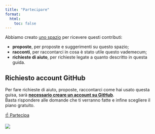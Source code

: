 ```yaml
---
title: "Partecipare"
format:
  html:
    toc: false
---
```


Abbiamo creato [uno spazio](https://github.com/ondata/italian-public-sector-pnrr-data-guide/discussions/new/choose) per ricevere questi contributi:

- **proposte**, per proposte e suggerimenti su questo spazio;
- **racconti**, per raccontarci in cosa è stato utile questo vademecum;
- **richieste di aiuto**, per richieste legate a quanto descritto in questa guida.

::: {.callout-important}
## Richiesto account GitHub

Per fare richieste di aiuto, proposte, raccontarci come hai usato questa guisa, sarà [**necessario creare un account su GitHub**](https://github.com/signup).<br>Basta rispondere alle domande che ti verranno fatte e infine scegliere il piano gratuito.

:::

[[☝️ Partecipa]{.btn .btn-success}](https://github.com/ondata/italian-public-sector-pnrr-data-guide/discussions/new/choose)

[![](images/partecipare.png)](https://github.com/ondata/italian-public-sector-pnrr-data-guide/discussions/new/choose)
